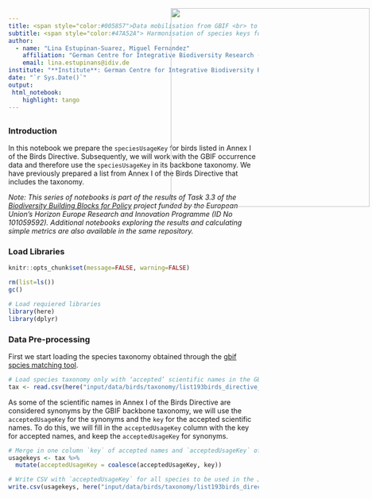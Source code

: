 ```yaml
---
title: <span style="color:#005857">Data mobilisation from GBIF <br> to the EBV Data Portal<span>
subtitle: <span style="color:#47A52A"> Harmonisation of species keys for the JSON query <br> of species listed in the Annex I of the Birds Directive
author: 
  - name: "Lina Estupinan-Suarez, Miguel Fernandez"
    affiliation: "German Centre for Integrative Biodiversity Research (iDiv)"
    email: lina.estupinans@idiv.de
institute: "**Institute**: German Centre for Integrative Biodiversity Research (iDiv)"
date: "`r Sys.Date()`"
output:
 html_notebook:
    highlight: tango
---
```

<img src="C:\gitrepo\B-Cubed_data_mobilization\input\logos\idiv+b3+EU.png" style='width: 400px; position:absolute; top:45px; right:0px; padding:5px;'/>
---


### Introduction
In this notebook we prepare the `speciesUsageKey` for birds listed in Annex I of the Birds Directive. Subsequently, we will work with the GBIF occurrence data and therefore use the `speciesUsageKey` in its backbone taxonomy.
We have previously prepared a list from Annex I of the Birds Directive that includes the taxonomy.

*Note: This series of notebooks is part of the results of Task 3.3 of the [Biodiversity Building Blocks for Policy](https://b-cubed.eu/) project funded by the European Union’s Horizon Europe Research and Innovation Programme (ID No 101059592). Additional notebooks exploring the results and calculating simple metrics are also available in the same repository.*

### Load Libraries
```r
knitr::opts_chunk$set(message=FALSE, warning=FALSE)
```


```r
rm(list=ls())
gc()

# Load requiered libraries
library(here)
library(dplyr)
```

### Data Pre-processing

First we start loading the species taxonomy obtained through the [gbif spcies matching tool](https://www.gbif.org/tools/species-lookup).
```r
# Load species taxonomy only with ‘accepted’ scientific names in the GBIF backbone taxonomy
tax <- read.csv(here("input/data/birds/taxonomy/list193birds_directive_annexi_match_gbif_updated.csv"))
```

As some of the scientific names in Annex I of the Birds Directive are considered synonyms by the GBIF backbone taxonomy, we will use the `acceptedUsageKey` for the synonyms and the `key` for the accepted scientific names. To do this, we will fill in the `acceptedUsageKey` column with the key for accepted names, and keep the `acceptedUsageKey` for synonyms.
```r
# Merge in one column `key` of accepted names and `acceptedUsageKey` of synonyms
usagekeys <- tax %>%
  mutate(acceptedUsageKey = coalesce(acceptedUsageKey, key))

# Write CSV with `acceptedUsageKey` for all species to be used in the JSON query
write.csv(usagekeys, here("input/data/birds/taxonomy/list193birds_directive_annexi_allaccepted_usagekey_gbif.csv"))
```